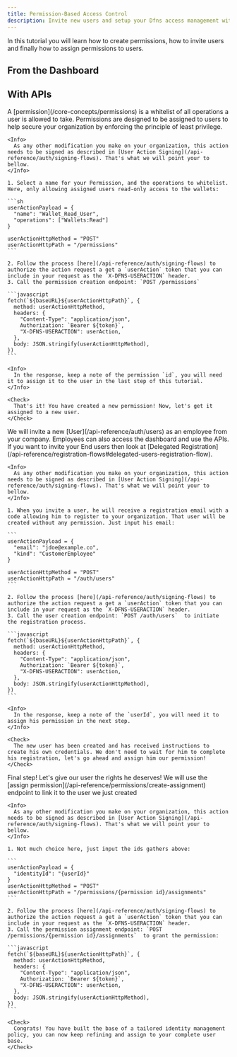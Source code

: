 ```yaml
---
title: Permission-Based Access Control
description: Invite new users and setup your Dfns access management with user permissions.
---
```



In this tutorial you will learn how to create permissions, how to invite users and finally how to assign permissions to users.

## From the Dashboard

<Youtube videoId="M1Y-6FlD4pQ" />

## With APIs

<Steps>
  <Step title="Create a new Permission">
    A [permission](/core-concepts/permissions) is a whitelist of all operations a user is allowed to take. Permissions are designed to be assigned to users to help secure your organization by enforcing the principle of least privilege.

    <Info>
      As any other modification you make on your organization, this action needs to be signed as described in [User Action Signing](/api-reference/auth/signing-flows). That's what we will point your to bellow.
    </Info>

    1. Select a name for your Permission, and the operations to whitelist. Here, only allowing assigned users read-only access to the wallets:

    ```sh
    userActionPayload = {
      "name": "Wallet_Read_User",
      "operations": ["Wallets:Read"]
    }

    userActionHttpMethod = "POST"
    userActionHttpPath = "/permissions"
    ```

    2. Follow the process [here](/api-reference/auth/signing-flows) to authorize the action request a get a `userAction` token that you can include in your request as the `X-DFNS-USERACTION` header.
    3. Call the permission creation endpoint: `POST /permissions`

    ```javascript
    fetch(`${baseURL}${userActionHttpPath}`, {
      method: userActionHttpMethod,
      headers: {
        "Content-Type": "application/json",
        Authorization: `Bearer ${token}`,
        "X-DFNS-USERACTION": userAction,
      },
      body: JSON.stringify(userActionHttpMethod),
    })
    ```

    <Info>
      In the response, keep a note of the permission `id`, you will need it to assign it to the user in the last step of this tutorial.
    </Info>

    <Check>
      That's it! You have created a new permission! Now, let's get it assigned to a new user.
    </Check>
  </Step>

  <Step title="Invite a New User">
    We will invite a new [User](/api-reference/auth/users) as an employee from your company. Employees can also access the dashboard and use the APIs. If you want to invite your End users then look at [Delegated Registration](/api-reference/registration-flows#delegated-users-registration-flow).

    <Info>
      As any other modification you make on your organization, this action needs to be signed as described in [User Action Signing](/api-reference/auth/signing-flows). That's what we will point your to bellow.
    </Info>

    1. When you invite a user, he will receive a registration email with a code allowing him to register to your organization. That user will be created without any permission. Just input his email:

    ```
    userActionPayload = {
      "email": "jdoe@example.co",
      "kind": "CustomerEmployee"
    }

    userActionHttpMethod = "POST"
    userActionHttpPath = "/auth/users"
    ```

    2. Follow the process [here](/api-reference/auth/signing-flows) to authorize the action request a get a `userAction` token that you can include in your request as the `X-DFNS-USERACTION` header.
    3. Call the user creation endpoint: `POST /auth/users`  to initiate the registration process.

    ```javascript
    fetch(`${baseURL}${userActionHttpPath}`, {
      method: userActionHttpMethod,
      headers: {
        "Content-Type": "application/json",
        Authorization: `Bearer ${token}`,
        "X-DFNS-USERACTION": userAction,
      },
      body: JSON.stringify(userActionHttpMethod),
    })
    ```

    <Info>
      In the response, keep a note of the `userId`, you will need it to assign his permission in the next step.
    </Info>

    <Check>
      The new user has been created and has received instructions to create his own credentials. We don't need to wait for him to complete his registration, let's go ahead and assign him our permission!
    </Check>
  </Step>

  <Step title="Assign Permissions">
    Final step! Let's give our user the rights he deserves! We will use the [assign permission](/api-reference/permissions/create-assignment) endpoint to link it to the user we just created

    <Info>
      As any other modification you make on your organization, this action needs to be signed as described in [User Action Signing](/api-reference/auth/signing-flows). That's what we will point your to bellow.
    </Info>

    1. Not much choice here, just input the ids gathers above:

    ```
    userActionPayload = {
      "identityId": "{userId}"
    }
    userActionHttpMethod = "POST"
    userActionHttpPath = "/permissions/{permission id}/assignments"
    ```

    2. Follow the process [here](/api-reference/auth/signing-flows) to authorize the action request a get a `userAction` token that you can include in your request as the `X-DFNS-USERACTION` header.
    3. Call the permission assignment endpoint: `POST /permissions/{permission id}/assignments`  to grant the permission:

    ```javascript
    fetch(`${baseURL}${userActionHttpPath}`, {
      method: userActionHttpMethod,
      headers: {
        "Content-Type": "application/json",
        Authorization: `Bearer ${token}`,
        "X-DFNS-USERACTION": userAction,
      },
      body: JSON.stringify(userActionHttpMethod),
    })
    ```

    <Check>
      Congrats! You have built the base of a tailored identity management policy, you can now keep refining and assign to your complete user base.
    </Check>
  </Step>
</Steps>

